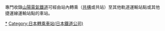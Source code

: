 專門收錄[[山陽電氣鐵道|山陽電氣鐵道]]可經由站內轉乘（[[共構|共構]]或共站）至其他軌道運輸站點或其他捷運線運輸站點的車站。

[[Category:山陽電氣鐵道車站|*]]
[[Category:日本轉乘車站(日本鐵道公司)|Category:日本轉乘車站(日本鐵道公司)]]